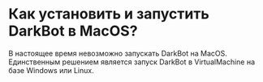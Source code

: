 # Как установить и запустить DarkBot в MacOS?

В настоящее время невозможно запускать DarkBot на MacOS. Единственным решением является запуск DarkBot в VirtualMachine на базе Windows или Linux.